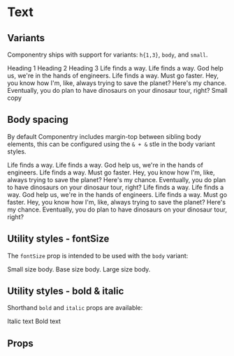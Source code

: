 

<Meta title='Components/Text' component={Text} />

# Text

## Variants

Componentry ships with support for variants: `h{1,3}`, `body`, and `small`.

<Story name='Text'>
  <Text variant='h1'>Heading 1</Text>
  <Text variant='h2'>Heading 2</Text>
  <Text variant='h3'>Heading 3</Text>
  <Text variant='body'>
    Life finds a way. Life finds a way. God help us, we&apos;re in the hands of engineers.
    Life finds a way. Must go faster. Hey, you know how I&apos;m, like, always trying to
    save the planet? Here&apos;s my chance. Eventually, you do plan to have dinosaurs on
    your dinosaur tour, right?
  </Text>
  <Text variant='small'>Small copy</Text>
</Story>

## Body spacing

By default Componentry includes margin-top between sibling body elements, this can be
configured using the `& + &` stle in the body variant styles.

<Text variant='body'>
  Life finds a way. Life finds a way. God help us, we&apos;re in the hands of engineers.
  Life finds a way. Must go faster. Hey, you know how I&apos;m, like, always trying to
  save the planet? Here&apos;s my chance. Eventually, you do plan to have dinosaurs on
  your dinosaur tour, right?
</Text>
<Text variant='body'>
  Life finds a way. Life finds a way. God help us, we&apos;re in the hands of engineers.
  Life finds a way. Must go faster. Hey, you know how I&apos;m, like, always trying to
  save the planet? Here&apos;s my chance. Eventually, you do plan to have dinosaurs on
  your dinosaur tour, right?
</Text>

## Utility styles - fontSize

The `fontSize` prop is intended to be used with the `body` variant:

<Text variant='body' fontSize='sm'>
  Small size body.
</Text>
<Text variant='body' fontSize='base'>
  Base size body.
</Text>
<Text variant='body' fontSize='lg'>
  Large size body.
</Text>

## Utility styles - bold & italic

Shorthand `bold` and `italic` props are available:

<Text italic>Italic text</Text>
<Text bold>Bold text</Text>

## Props

<ArgsTable of={Text} />
